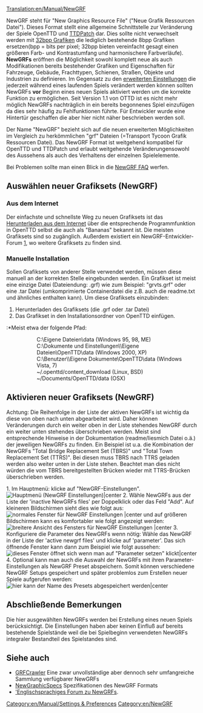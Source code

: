 [[Translation:en/Manual/NewGRF]]
{{de/Inhaltsverzeichnis}}

{{en/Todo|restliche Links fertig übersetzen}}

NewGRF steht für "New Graphics Resource File" ("Neue Grafik Ressourcen Datei"). Dieses Format stellt eine allgemeine Schnittstelle zur Veränderung der Spiele OpenTTD und [[de/Archive/OpenTTD/TTDPatch|TTDPatch]] dar. Dies sollte nicht verwechselt werden mit [[en/Community/NewGRF/Playing with 32 bpp graphics| 32bpp Grafiken]] die lediglich bestehende 8bpp Grafiken ersetzen(bpp = bits per pixel; 32bpp bieten vereinfacht gesagt einen größeren Farb- und Kontrastumfang und harmonischere Farbverläufe).
'''NewGRFs''' eröffnen die Möglichkeit sowohl komplett neue als auch Modifikationen bereits bestehender Grafiken und Eigenschaften für Fahrzeuge, Gebäude, Frachttypen, Schienen, Straßen, Objekte und Industrien zu definieren.
Im Gegensatz zu den [[de/Archive/Manual/Settings/Erweiterte Einstellungen|erweiterten Einstellungen]] die jederzeit während eines laufenden Spiels verändert werden können sollten NewGRFs '''vor''' Beginn eines neuen Spiels aktiviert werden um die korrekte Funktion zu ermöglichen. Seit Version 1.1 von OTTD ist es nicht mehr möglich NewGRFs nachträglich in ein bereits begonnenes Spiel einzufügen da dies sehr häufig zu Fehlfunktionen führte. Für Entwickler wurde eine Hintertür geschaffen die aber hier nicht näher beschrieben werden soll.

Der Name "NewGRF" bezieht sich auf die neuen erweiterten Möglichkeiten im Vergleich zu herkömmlichen "grf" Dateien (=Transport Tycoon Grafik Ressourcen Datei). Das NewGRF Format ist weitgehend kompatibel für OpenTTD und TTDPatch und erlaubt weitgehende Veränderungensowohl des Aussehens als auch des Verhaltens der einzelnen Spielelemente.

Bei Problemen sollte man einen Blick in die [[de/Archive/Community/NewGRF FAQ| NewGRF FAQ]] werfen.

{{de/Während Übersetzung}}

==Auswählen neuer Grafiksets (NewGRF)==
=== Aus dem Internet ===
Der einfachste und schnellste Weg zu neuen Grafiksets ist das [[en/Manual/Online content|Herunterladen aus dem Internet]] über die entsprechende Programmfunktion in OpenTTD selbst die auch als "Bananas" bekannt ist. Die meisten Grafiksets sind so zugänglich. Außerdem existiert ein NewGRF-Entwickler-Forum [http://www.tt-forums.net/viewforum.php?f=26|Entwickler-Forum], wo weitere Grafiksets zu finden sind.
=== Manuelle Installation ===
Sollen Grafiksets von anderer Stelle verwendet werden, müssen diese manuell an der korrekten Stelle eingebunden werden. Ein Grafikset ist meist eine einzige Datei (Dateiendung: .grf) wie zum Beispiel: "grvts.grf" oder eine .tar Datei (umkomprimierte Containerdatei die z.B. auch die readme.txt und ähnliches enthalten kann). Um diese Grafiksets einzubinden:

{{en/Todo|Korrekte Pfadnamen für deutsche Windows/Linux/OSX-Installationen einfügen}}

#Herunterladen des Grafiksets (die .grf oder .tar Datei)
#Das Grafikset in den Installationsordner von OpenTTD einfügen.
:*Meist etwa der folgende Pfad:
::C:\Eigene Dateien\data (Windows 95, 98, ME)
::C:\Dokumente und Einstellungen\<benutzername>\Eigene Dateien\OpenTTD\data (Windows 2000, XP)
::C:\Benutzer\<benutzername>\Eigene Dokumente\OpenTTD\data (Windows Vista, 7)
::~/.openttd/content_download (Linux, BSD)
::~/Documents/OpenTTD/data (OSX)

==Aktivieren neuer Grafiksets (NewGRF)==

Achtung: Die Reihenfolge in der Liste der aktiven NewGRFs ist wichtig da diese von oben nach unten abgearbeitet wird. Daher können Veränderungen durch ein weiter oben in der Liste stehendes NewGRF durch ein weiter unten stehendes überschrieben werden. Meist sind entsprechende Hinweise in der Dokumentation (readme/liesmich Datei o.ä.) der jeweiligen NewGRFs zu finden. Ein Beispiel ist u.a. die Kombination der NewGRFs "Total Bridge Replacement Set (TBRS)" und "Total Town Replacement Set (TTRS)". Bei diesen muss TBRS nach TTRS geladen werden also weiter unten in der Liste stehen. Beachtet man dies nicht würden die vom TBRS bereitgestellten Brücken wieder mit TTRS-Brücken überschrieben werden.

1.   Im Hauptmenü: klicke auf "NewGRF-Einstellungen".
[[File:de/Manual/Hauptmenü.png|Hauptmenü (NewGRF Einstellungen)|center]]
2.   Wähle NewGRFs aus der Liste der 'inactive NewGRFs files' per Doppelklick oder das Feld "Add". Auf kleineren Bildschirmen sieht dies wie folgt aus:
[[File:de/Manual/NewGRF Einstellungen klein.png|normales Fenster für NewGRF Einstellungen |center]]
und auf größeren Bildschirmen kann es komfortabler wie folgt angezeigt werden:
[[File:de/Manual/NewGRF Einstellungen breit.png|breitere Ansicht des Fensters für NewGRF Einstellungen |center]]
3.   Konfiguriere die Parameter des NewGRFs wenn nötig: Wähle das NewGRF in der Liste der 'active newgrf files' und klicke auf 'parameter'. Das sich öffnende Fenster kann dann zum Beispiel wie folgt aussehen:
[[File:de/Manual/NewGRF Parameter.png|dieses Fenster öffnet sich wenn man auf "Parameter setzen" klickt|center]]
4.   Optional kann man auch die Auswahl der NewGRFs mit ihren Parameter-Einstellungen als NewGRF Preset abspeichern. Somit können verschiedene NewGRF Setups gespeichert und später problemlos zum Erstellen neuer Spiele aufgerufen werden:
[[File:de/Manual/NewGRF Einstellung speichern.png|hier kann der Name des Presets abgespeichert werden|center]]

== Abschließende Bemerkungen ==
Die hier ausgewählten NewGRFs werden bei Erstellung eines neuen Spiels berücksichtigt. Die Einstellungen haben aber keinen Einfluß auf bereits bestehende Spielstände weil die bei Spielbeginn verwendeten NewGRFs integraler Bestandteil des Spielstandes sind.


== Siehe auch ==

* [http://grfcrawler.tt-forums.net/ GRFCrawler] Eine zwar unvollständige aber dennoch sehr umfangreiche Sammlung verfügbarer NewGRFs
* [http://newgrf-specs.tt-wiki.net/wiki/Main_Page NewGraphicSpecs] Spezifikationen des NewGRF Formats
* [http://www.tt-forums.net/viewforum.php?f=66 'Englischsprachiges Forum zu NewGRFs].

{{en/Navbox NewGRF}}

[[Category:en/Manual/Settings & Preferences]]
[[Category:en/NewGRF]]